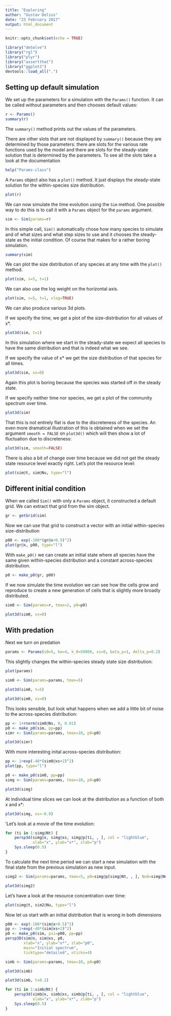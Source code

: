 ```yaml
---
title: "Exploring"
author: "Gustav Delius"
date: "23 February 2017"
output: html_document
---
```


```r
knitr::opts_chunk$set(echo = TRUE)

library("deSolve")
library("rgl")
library("plyr")
library("assertthat")
library("ggplot2")
devtools::load_all(".")
```

## Setting up default simulation

We set up the parameters for a simulation with the `Params()` function.
It can be called without parameters and then chooses default values:

```r
r <- Params()
summary(r)
```

The `summary()` method prints out the values of the parameters. 

There are other slots that are not displayed by `summary()` because they are determined by those parameters: there are slots for the various rate functions used by the model and there are slots for the steady-state solution that is determined by the parameters. To see all the slots take a look at the documentation
```r
help("Params-class")
```

A `Params` object also has a `plot()` method. It just displays the steady-state solution for the within-species size distribution.
```r
plot(r)
```

We can now simulate the time evolution using the `Sim` method. One possible way to do this is to call it with a `Params` object for the `params` argument.
```r
sim <- Sim(params=r)
```

In this simple call, `Sim()` automatically chose how many species to simulate and of what sizes and what step sizes to use and it chooses the steady-state as the initial condition. Of course that makes for a rather boring simulation.
```r
summary(sim)
```

We can plot the size distribution of any species at any time with the `plot()` method.
```r
plot(sim, s=5, t=1)
```
We can also use the log weight on the horizontal axis.
```r
plot(sim, s=5, t=1, xlog=TRUE)
```
We can also produce various 3d plots.

If we specify the time, we get a plot of the size-distribution for all values of x*.
```r
plot3d(sim, t=1)
```
In this simulation where we start in the steady-state we expect all species to have the same distribution and that is indeed what we see.

If we specify the value of x* we get the size distribution of that species for all times.
```r
plot3d(sim, xs=0)
```
Again this plot is boring because the species was started off in the steady state.

If we specify neither time nor species, we get a plot of the community spectrum over time.
```r
plot3d(sim)
```
That this is not entirely flat is due to the discreteness of the species. An even more dramatical illustration of this is obtained when we set the argument `smooth = FALSE` on `plot3d()` which will then show a lot of fluctuation due to discreteness:
```r
plot3d(sim, smooth=FALSE)
```

There is also a bit of change over time because we did not get the steady state resource level exactly right. Let's plot the resource level:
```r
plot(sim@t, sim@Nu, type="l")
```

## Different initial condition

When we called `Sim()` with only a `Params` object, it constructed a default grid. We can extract that grid from the sim object.

```r
gr <- getGrid(sim)
```
Now we can use that grid to construct a vector with an initial within-species size-distribution
```r
p00 <- exp(-100*(gr@x+0.5)^2)
plot(gr@x, p00, type="l")
```
With `make_p0()` we can create an initial state where all species have the same given within-species distribution and a constant across-species distribution.
```r
p0 <- make_p0(gr, p00)
```
If we now simulate the time evolution we can see how the cells grow and reproduce to create a new generation of cells that is slightly more broadly distributed.
```r
sim0 <- Sim(params=r, tmax=2, p0=p0)
```

```r
plot3d(sim0, xs=0)
```


## With predation
Next we turn on predation
```r
params <- Params(s0=5, ke=4, k_0=50000, xi=0, beta_p=1, delta_p=0.2)
```
This slightly changes the within-species steady state size distribution:
```r
plot(params)
```

```r
sim0 <- Sim(params=params, tmax=5)
```

```r
plot3d(sim0, t=5)
```
```r
plot3d(sim0, xs=0)

```

This looks sensible, but look what happens when we add a little bit of noise to the across-species distribution:


```r
pp <- 1+rnorm(sim0@Ns, 0, 0.01)
p0 <- make_p0(sim, pp=pp)
simr <- Sim(params=params, tmax=10, p0=p0)
```

```r
plot3d(simr)
```

With more interesting inital across-species distribution:

```r
pp <- 1+exp(-40*(sim0@xs+2)^2)
plot(pp, type="l")
```

```r
p0 <- make_p0(sim0, pp=pp)
simg <- Sim(params=params, tmax=10, p0=p0)
```

```r
plot3d(simg)
```

At individual time slices we can look at the distribution as a function of both x and x*:

```r
plot3d(simg, xs=-0.8)
```
'Let's look at a movie of the time evolution:
```r
for (ti in 1:simg@Nt) {
    persp3d(simg@x, simg@xs, simg@p[ti, , ], col = "lightblue", 
            xlab="x", ylab="x*", zlab="p")
    Sys.sleep(0.5)
}
```

To calculate the next time period we can start a new simulation with the final state from the previous simulation as new input.

```r
simg2 <- Sim(params=params, tmax=5, p0=simg@p[simg@Nt, , ], Nu0=simg@Nu[simg@Nt])
```
```r
plot3d(simg2)
```

Let's have a look at the resource concentration over time:
```r
plot(simg@t, sim2@Nu, type="l")
```

Now let us start with an initial distribution that is wrong in both dimensions

```r
p00 <- exp(-100*(sim@x+0.5)^2)
pp <- 1+exp(-40*(sim@xs+2)^2)
p0 <- make_p0(sim, psi=p00, pp=pp)
persp3D(sim@x, sim@xs, p0,
        xlab="x", ylab="x*", zlab="p0",
        main="Initial spectrum",
        ticktype="detailed", nticks=4)
```

```r
simb <- Sim(params=params, tmax=10, p0=p0)
```

```r
plot3d(simb)
```


```r
plot3d(simb, t=0.2)
```
```r
for (ti in 1:simb@Nt) {
    persp3d(simb@x, simb@xs, simb@p[ti, , ], col = "lightblue", 
            xlab="x", ylab="x*", zlab="p")
    Sys.sleep(0.5)
}
```
